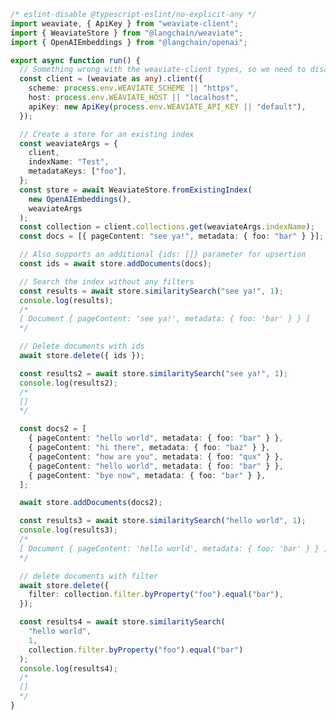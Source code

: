 ```typescript
/* eslint-disable @typescript-eslint/no-explicit-any */
import weaviate, { ApiKey } from "weaviate-client";
import { WeaviateStore } from "@langchain/weaviate";
import { OpenAIEmbeddings } from "@langchain/openai";

export async function run() {
  // Something wrong with the weaviate-client types, so we need to disable
  const client = (weaviate as any).client({
    scheme: process.env.WEAVIATE_SCHEME || "https",
    host: process.env.WEAVIATE_HOST || "localhost",
    apiKey: new ApiKey(process.env.WEAVIATE_API_KEY || "default"),
  });

  // Create a store for an existing index
  const weaviateArgs = {
    client,
    indexName: "Test",
    metadataKeys: ["foo"],
  };
  const store = await WeaviateStore.fromExistingIndex(
    new OpenAIEmbeddings(),
    weaviateArgs
  );
  const collection = client.collections.get(weaviateArgs.indexName);
  const docs = [{ pageContent: "see ya!", metadata: { foo: "bar" } }];

  // Also supports an additional {ids: []} parameter for upsertion
  const ids = await store.addDocuments(docs);

  // Search the index without any filters
  const results = await store.similaritySearch("see ya!", 1);
  console.log(results);
  /*
  [ Document { pageContent: 'see ya!', metadata: { foo: 'bar' } } ]
  */

  // Delete documents with ids
  await store.delete({ ids });

  const results2 = await store.similaritySearch("see ya!", 1);
  console.log(results2);
  /*
  []
  */

  const docs2 = [
    { pageContent: "hello world", metadata: { foo: "bar" } },
    { pageContent: "hi there", metadata: { foo: "baz" } },
    { pageContent: "how are you", metadata: { foo: "qux" } },
    { pageContent: "hello world", metadata: { foo: "bar" } },
    { pageContent: "bye now", metadata: { foo: "bar" } },
  ];

  await store.addDocuments(docs2);

  const results3 = await store.similaritySearch("hello world", 1);
  console.log(results3);
  /*
  [ Document { pageContent: 'hello world', metadata: { foo: 'bar' } } ]
  */

  // delete documents with filter
  await store.delete({
    filter: collection.filter.byProperty("foo").equal("bar"),
  });

  const results4 = await store.similaritySearch(
    "hello world",
    1,
    collection.filter.byProperty("foo").equal("bar")
  );
  console.log(results4);
  /*
  []
  */
}
```
